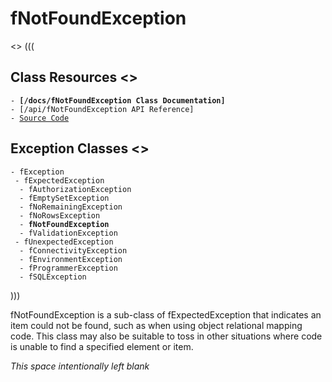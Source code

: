 = fNotFoundException =
<<css mode="next" class="sidebar">>
(((
== Class Resources <<toc skip>> ==
 - '''[/docs/fNotFoundException Class Documentation]'''
 - [/api/fNotFoundException API Reference]
 - [https://github.com/flourishlib/flourish-classes/blob/master/fNotFoundException.php Source Code]

== Exception Classes <<toc skip>> ==
 - fException
  - fExpectedException
   - fAuthorizationException
   - fEmptySetException
   - fNoRemainingException
   - fNoRowsException
   - '''fNotFoundException'''
   - fValidationException
  - fUnexpectedException
   - fConnectivityException
   - fEnvironmentException
   - fProgrammerException
   - fSQLException
)))

fNotFoundException is a sub-class of fExpectedException that indicates an item could not be found, such as when using object relational mapping code. This class may also be suitable to toss in other situations where code is unable to find a specified element or item.

''This space intentionally left blank''